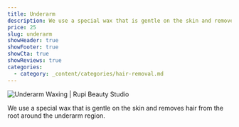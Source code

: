 ```yaml
---
title: Underarm
description: We use a special wax that is gentle on the skin and removes hair from the root around the underarm region.
price: 25
slug: underarm
showHeader: true
showFooter: true
showCta: true
showReviews: true
categories:
  - category: _content/categories/hair-removal.md
---
```


![Underarm Waxing | Rupi Beauty Studio](/uploads/services/wax-sheet.webp 'Underarm Back Waxing  | Rupi Beauty Studio')

We use a special wax that is gentle on the skin and removes hair from the root around the underarm region.
